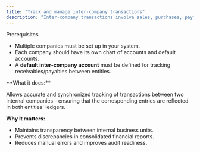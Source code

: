 ```yaml
---
title: "Track and manage inter-company transactions"
description: "Inter-company transactions involve sales, purchases, payments, or transfers between two or more companies under the same organization. The CGIC App makes it easy to record, link, and reconcile such transactions to maintain clean accounting records across all entities."
---
```


<Info>
  Prerequisites

  - Multiple companies must be set up in your system.
  - Each company should have its own chart of accounts and default accounts.
  - A **default inter-company account** must be defined for tracking receivables/payables between entities.
</Info>

<Accordion title="Overview">
  **What it does:**

  Allows accurate and synchronized tracking of transactions between two internal companies—ensuring that the corresponding entries are reflected in both entities' ledgers.

  **Why it matters:**

  - Maintains transparency between internal business units.
  - Prevents discrepancies in consolidated financial reports.
  - Reduces manual errors and improves audit readiness.
</Accordion>